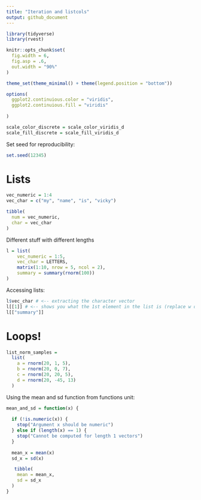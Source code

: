 ```yaml
---
title: "Iteration and listcols"
output: github_document
---
```


```r
library(tidyverse)
library(rvest)

knitr::opts_chunk$set(
  fig.width = 6,
  fig.asp = .6,
  out.width = "90%"
)

theme_set(theme_minimal() + theme(legend.position = "bottom"))

options(
  ggplot2.continuious.color = "viridis",
  ggplot2.continuious.fill = "viridis"
  
)

scale_color_discrete = scale_color_viridis_d
scale_fill_discrete = scale_fill_viridis_d
```


Set seed for reproducibility: 
```r
set.seed(12345)
```


# Lists

```r
vec_numeric = 1:4
vec_char = c("my", "name", "is", "vicky")

tibble(
  num = vec_numeric,
  char = vec_char
)
```

Different stuff with different lengths

```r
l = list(
    vec_numeric = 1:5,
    vec_char = LETTERS,
    matrix(1:10, nrow = 5, ncol = 2),
    summary = summary(rnorm(100))
)

```

Accessing lists: 

```r
l$vec_char # <-- extracting the character vector
l[[1]] # <-- shows you what the 1st element in the list is (replace w diff numbers to see different elements)
l[["summary"]] 
```


# Loops!

```r
list_norm_samples = 
  list(
    a = rnorm(20, 1, 5),
    b = rnorm(20, 0, 7),
    c = rnorm(20, 20, 5),
    d = rnorm(20, -45, 13)
  )
```

Using the mean and sd function from functions unit: 

```r
mean_and_sd = function(x) {
  
  if (!is.numeric(x)) {
    stop("Argument x should be numeric")
  } else if (length(x) == 1) {
    stop("Cannot be computed for length 1 vectors")
  }
  
  mean_x = mean(x)
  sd_x = sd(x)

   tibble(
    mean = mean_x, 
    sd = sd_x
  )
}
```

